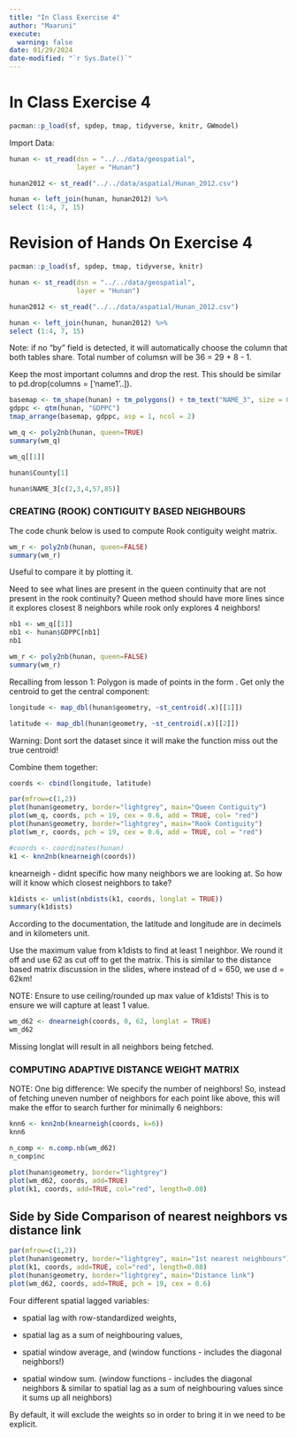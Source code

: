 ```yaml
---
title: "In Class Exercise 4"
author: "Maaruni"
execute: 
  warning: false
date: 01/29/2024
date-modified: "`r Sys.Date()`"
---
```


# In Class Exercise 4

```r
pacman::p_load(sf, spdep, tmap, tidyverse, knitr, GWmodel)
```

Import Data:

```r
hunan <- st_read(dsn = "../../data/geospatial", 
                 layer = "Hunan")

hunan2012 <- st_read("../../data/aspatial/Hunan_2012.csv")
```

```r
hunan <- left_join(hunan, hunan2012) %>%
select (1:4, 7, 15)
```

# Revision of Hands On Exercise 4

```r
pacman::p_load(sf, spdep, tmap, tidyverse, knitr)
```

```r
hunan <- st_read(dsn = "../../data/geospatial", 
                 layer = "Hunan")

hunan2012 <- st_read("../../data/aspatial/Hunan_2012.csv")
```

```r
hunan <- left_join(hunan, hunan2012) %>%
select (1:4, 7, 15)
```

Note: if no "by" field is detected, it will automatically choose the column that both tables share. Total number of columsn will be 36 = 29 + 8 - 1.

Keep the most important columns and drop the rest. This should be similar to pd.drop(columns = \['name1'..\]).

```r
basemap <- tm_shape(hunan) + tm_polygons() + tm_text("NAME_3", size = 0.5)
gdppc <- qtm(hunan, "GDPPC")
tmap_arrange(basemap, gdppc, asp = 1, ncol = 2)
```

```r
wm_q <- poly2nb(hunan, queen=TRUE)
summary(wm_q)
```

```r
wm_q[[1]]
```

```r
hunan$County[1]
```

```r
hunan$NAME_3[c(2,3,4,57,85)]
```

### **CREATING (ROOK) CONTIGUITY BASED NEIGHBOURS**

The code chunk below is used to compute Rook contiguity weight matrix.

```r
wm_r <- poly2nb(hunan, queen=FALSE)
summary(wm_r)
```

Useful to compare it by plotting it.

Need to see what lines are present in the queen continuity that are not present in the rook continuity? Queen method should have more lines since it explores closest 8 neighbors while rook only explores 4 neighbors!

```r
nb1 <- wm_q[[1]]
nb1 <- hunan$GDPPC[nb1]
nb1
```

```r
wm_r <- poly2nb(hunan, queen=FALSE)
summary(wm_r)
```

Recalling from lesson 1: Polygon is made of points in the form . Get only the centroid to get the central component:

```r
longitude <- map_dbl(hunan$geometry, ~st_centroid(.x)[[1]])
```

```r
latitude <- map_dbl(hunan$geometry, ~st_centroid(.x)[[2]])
```

Warning: Dont sort the dataset since it will make the function miss out the true centroid!

Combine them together:

```r
coords <- cbind(longitude, latitude)
```

```r
par(mfrow=c(1,2))
plot(hunan$geometry, border="lightgrey", main="Queen Contiguity")
plot(wm_q, coords, pch = 19, cex = 0.6, add = TRUE, col= "red")
plot(hunan$geometry, border="lightgrey", main="Rook Contiguity")
plot(wm_r, coords, pch = 19, cex = 0.6, add = TRUE, col = "red")
```

```r
#coords <- coordinates(hunan)
k1 <- knn2nb(knearneigh(coords))
```

knearneigh - didnt specific how many neighbors we are looking at. So how will it know which closest neighbors to take?

```r
k1dists <- unlist(nbdists(k1, coords, longlat = TRUE))
summary(k1dists)
```

According to the documentation, the latitude and longitude are in decimels and in kilometers unit.

Use the maximum value from k1dists to find at least 1 neighbor. We round it off and use 62 as cut off to get the matrix. This is similar to the distance based matrix discussion in the slides, where instead of d = 650, we use d = 62km!

NOTE: Ensure to use ceiling/rounded up max value of k1dists! This is to ensure we will capture at least 1 value.

```r
wm_d62 <- dnearneigh(coords, 0, 62, longlat = TRUE)
wm_d62
```

Missing longlat will result in all neighbors being fetched.

### **COMPUTING ADAPTIVE DISTANCE WEIGHT MATRIX**

NOTE: One big difference: We specify the number of neighbors! So, instead of fetching uneven number of neighbors for each point like above, this will make the effor to search further for minimally 6 neighbors:

```r
knn6 <- knn2nb(knearneigh(coords, k=6))
knn6
```

```r
n_comp <- n.comp.nb(wm_d62)
n_comp$nc
```

```r
plot(hunan$geometry, border="lightgrey")
plot(wm_d62, coords, add=TRUE)
plot(k1, coords, add=TRUE, col="red", length=0.08)
```

## Side by Side Comparison of nearest neighbors vs distance link

```r
par(mfrow=c(1,2))
plot(hunan$geometry, border="lightgrey", main="1st nearest neighbours")
plot(k1, coords, add=TRUE, col="red", length=0.08)
plot(hunan$geometry, border="lightgrey", main="Distance link")
plot(wm_d62, coords, add=TRUE, pch = 19, cex = 0.6)
```

Four different spatial lagged variables:

-   spatial lag with row-standardized weights,

-   spatial lag as a sum of neighbouring values,

-   spatial window average, and (window functions - includes the diagonal neighbors!)

-   spatial window sum. (window functions - includes the diagonal neighbors & similar to spatial lag as a sum of neighbouring values since it sums up all neighbors)

By default, it will exclude the weights so in order to bring it in we need to be explicit.
